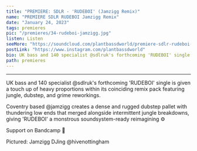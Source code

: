 ---
title: "PREMIERE: SDLR - 'RUDEBOI' (Jamzigg Remix)"
name: "PREMIERE SDLR RUDEBOI Jamzigg Remix"
date: "January 24, 2023"
tags: premieres
pic: "/premieres/34-rudeboi-jamzigg.jpg"
listen: Listen
seeMore: "https://soundcloud.com/plantbassdworld/premiere-sdlr-rudeboi-jamzigg-remix"
postLink: "https://www.instagram.com/plantbassdworld"
bio: UK bass and 140 specialist @sdlruk's forthcoming 'RUDEBOI' single is given a touch up of heavy proportions
path: premieres
---

<SoundCloud
  url="https://soundcloud.com/plantbassdworld/premiere-sdlr-rudeboi-jamzigg-remix"
  name="SDLR - RUDEBOI (Jamzigg Remix)"
/>

<hr />

UK bass and 140 specialist @sdlruk's forthcoming 'RUDEBOI' single is given a touch up of heavy proportions within its coinciding remix pack featuring jungle, dubstep, and grime reworkings.

Coventry based @jamzigg creates a dense and rugged dubstep pallet with thundering low ends that merged alongside intermittent jungle breakdowns, giving 'RUDEBOI' a monstrous soundsystem-ready reimagining ⚙️

Support <HoverLink url="sdlrprouk.bandcamp.com/" name="Jamzigg" external /> on Bandcamp 🌱

<Picture src="/premieres/34-rudeboi.jpg" alt="Jamzigg cover pic" size={1200} />
<p className="smallText">Pictured: Jamzigg DJing @hivenottingham</p>

